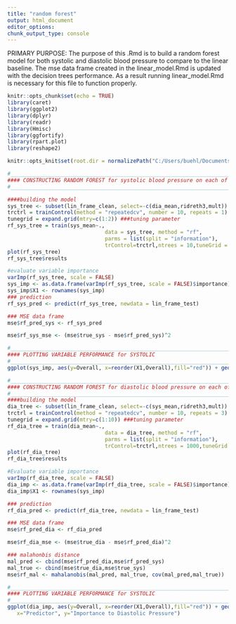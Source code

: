 ---
title: "random forest"
output: html_document
editor_options: 
chunk_output_type: console
---

PRIMARY PURPOSE: 
The purpose of this .Rmd is to build a random forest model for both systolic and diastolic blood pressure to compare to the linear baseline. The mse data frame created in the linear_model.Rmd is updated with the decision trees performance. As a result running linear_model.Rmd is necessary for this file to function properly. 



```{r setup, include=FALSE}
knitr::opts_chunk$set(echo = TRUE)
library(caret) 
library(ggplot2)
library(dplyr)
library(readr)
library(Hmisc)
library(ggfortify)
library(rpart.plot)
library(reshape2)

knitr::opts_knit$set(root.dir = normalizePath("C:/Users/buehl/Documents/classes/senior-research"))
```


```{r}
#___________________________________________________________________________________________________
#### CONSTRUCTING RANDOM FOREST for systolic blood pressure on each of the clusters 
#___________________________________________________________________________________________________

####building the model
sys_tree <- subset(lin_frame_clean, select=-c(dia_mean,ridreth3,mult))
trctrl = trainControl(method = "repeatedcv", number = 10, repeats = 1)
tunegrid = expand.grid(mtry=c(1:2)) ###tuning parameter
rf_sys_tree = train(sys_mean~., 
                               data = sys_tree, method = "rf", 
                               parms = list(split = "information"), 
                               trControl=trctrl,ntrees = 10,tuneGrid = tunegrid,importance=TRUE)
plot(rf_sys_tree)
rf_sys_tree$results

#evaluate variable importance
varImp(rf_sys_tree, scale = FALSE)
sys_imp <- as.data.frame(varImp(rf_sys_tree, scale = FALSE)$importance)
sys_imp$X1 <- rownames(sys_imp)
### prediction 
rf_sys_pred <- predict(rf_sys_tree, newdata = lin_frame_test)

### MSE data frame 
mse$rf_pred_sys <- rf_sys_pred

mse$rf_sys_mse <- (mse$true_sys - mse$rf_pred_sys)^2
```

```{r}
#___________________________________________________________________________________________________
#### PLOTTING VARIABLE PERFORMANCE for SYSTOLIC 
#___________________________________________________________________________________________________
ggplot(sys_imp, aes(y=Overall, x=reorder(X1,Overall),fill="red")) + geom_bar(stat = "summary") + coord_flip()  + theme_minimal() + scale_fill_discrete(guide=FALSE) + scale_x_discrete(labels=c("Asian","Hispanic","White","LDL Chol.","HDL Chol.","Diabetes","Cholesterol","Black","Leg Circum.","Lower Arm Circum.","Gender","Glucose","Abdomin Circum.","Upper Arm Circum.", "Height","BMI","Hypertension Med.","Waist Circum.","Weight","Hypertension","Age")) + labs(x="Predictor", y="Importance to Systolic")
```


```{r}
#___________________________________________________________________________________________________
#### CONSTRUCTING RANDOM FOREST for diastolic blood pressure on each of the clusters 
#___________________________________________________________________________________________________
####building the model 
dia_tree <- subset(lin_frame_clean, select=-c(sys_mean,ridreth3,mult))
trctrl = trainControl(method = "repeatedcv", number = 10, repeats = 3)
tunegrid = expand.grid(mtry=c(1:10)) ###tuning parameter
rf_dia_tree = train(dia_mean~., 
                               data = dia_tree, method = "rf", 
                               parms = list(split = "information"), 
                               trControl=trctrl,ntrees = 1000,tuneGrid = tunegrid,importance = TRUE)
plot(rf_dia_tree)
rf_dia_tree$results

#Evaluate variable importance
varImp(rf_dia_tree, scale = FALSE)
dia_imp <- as.data.frame(varImp(rf_dia_tree, scale = FALSE)$importance)
dia_imp$X1 <- rownames(sys_imp)

### prediction 
rf_dia_pred <- predict(rf_dia_tree, newdata = lin_frame_test)

### MSE data frame 
mse$rf_pred_dia <- rf_dia_pred

mse$rf_dia_mse <- (mse$true_dia - mse$rf_pred_dia)^2

### malahonbis distance 
mal_pred <- cbind(mse$rf_pred_dia,mse$rf_pred_sys)
mal_true <- cbind(mse$true_dia,mse$true_sys)
mse$rf_mal <- mahalanobis(mal_pred, mal_true, cov(mal_pred,mal_true))
```


```{r}
#___________________________________________________________________________________________________
#### PLOTTING VARIABLE PERFORMANCE for SYSTOLIC 
#___________________________________________________________________________________________________
ggplot(dia_imp, aes(y=Overall, x=reorder(X1,Overall),fill="red")) + geom_bar(stat = "summary") + coord_flip()  + theme_minimal() + scale_fill_discrete(guide=FALSE) + scale_x_discrete(labels=c("Black","Hispanic","White","HDL Chol.","Glucose","Diabetes","Gender","Hypertension Med.", "Asian","Leg Circum.","Lower Arm Circum.", "Hypertension","LDL Chol.","Height","Abdomin Circum.","Upper Arm Circum.","Cholesterol","BMI","Weight","Waist Circum.","Age")) + labs( 
   x="Predictor", y="Importance to Diastolic Pressure")


```
